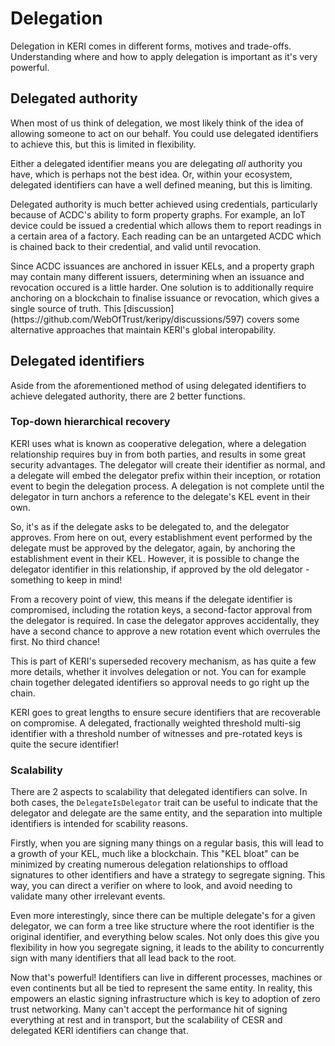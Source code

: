 
# Delegation

Delegation in KERI comes in different forms, motives and trade-offs.
Understanding where and how to apply delegation is important as it's very powerful.

## Delegated authority

When most of us think of delegation, we most likely think of the idea of allowing someone to act on our behalf.
You could use delegated identifiers to achieve this, but this is limited in flexibility.

Either a delegated identifier means you are delegating _all_ authority you have, which is perhaps not the best idea.
Or, within your ecosystem, delegated identifiers can have a well defined meaning, but this is limiting.

Delegated authority is much better achieved using credentials, particularly because of ACDC's ability to form property graphs.
For example, an IoT device could be issued a credential which allows them to report readings in a certain area of a factory.
Each reading can be an untargeted ACDC which is chained back to their credential, and valid until revocation.

<Callout type="info">
  Since ACDC issuances are anchored in issuer KELs, and a property graph may contain many different issuers, determining when an issuance and revocation occured is a little harder.
  One solution is to additionally require anchoring on a blockchain to finalise issuance or revocation, which gives a single source of truth.
  This [discussion](https://github.com/WebOfTrust/keripy/discussions/597) covers some alternative approaches that maintain KERI's global interopability.
</Callout>

## Delegated identifiers

Aside from the aforementioned method of using delegated identifiers to achieve delegated authority, there are 2 better functions.

### Top-down hierarchical recovery

KERI uses what is known as cooperative delegation, where a delegation relationship requires buy in from both parties, and results in some great security advantages.
The delegator will create their identifier as normal, and a delegate will embed the delegator prefix within their inception, or rotation event to begin the delegation process.
A delegation is not complete until the delegator in turn anchors a reference to the delegate's KEL event in their own.

So, it's as if the delegate asks to be delegated to, and the delegator approves.
From here on out, every establishment event performed by the delegate must be approved by the delegator, again, by anchoring the establishment event in their KEL.
However, it is possible to change the delegator identifier in this relationship, if approved by the old delegator - something to keep in mind!

From a recovery point of view, this means if the delegate identifier is compromised, including the rotation keys, a second-factor approval from the delegator is required.
In case the delegator approves accidentally, they have a second chance to approve a new rotation event which overrules the first.
No third chance!

This is part of KERI's superseded recovery mechanism, as has quite a few more details, whether it involves delegation or not.
You can for example chain together delegated identifiers so approval needs to go right up the chain.

KERI goes to great lengths to ensure secure identifiers that are recoverable on compromise.
A delegated, fractionally weighted threshold multi-sig identifier with a threshold number of witnesses and pre-rotated keys is quite the secure identifier!

### Scalability

There are 2 aspects to scalability that delegated identifiers can solve.
In both cases, the `DelegateIsDelegator` trait can be useful to indicate that the delegator and delegate are the same entity, and the separation into multiple identifiers is intended for scability reasons.

Firstly, when you are signing many things on a regular basis, this will lead to a growth of your KEL, much like a blockchain.
This "KEL bloat" can be minimized by creating numerous delegation relationships to offload signatures to other identifiers and have a strategy to segregate signing.
This way, you can direct a verifier on where to look, and avoid needing to validate many other irrelevant events.

Even more interestingly, since there can be multiple delegate's for a given delegator, we can form a tree like structure where the root identifier is the original identifier, and everything below scales.
Not only does this give you flexibility in how you segregate signing, it leads to the ability to concurrently sign with many identifiers that all lead back to the root.

Now that's powerful!
Identifiers can live in different processes, machines or even continents but all be tied to represent the same entity.
In reality, this empowers an elastic signing infrastructure which is key to adoption of zero trust networking.
Many can't accept the performance hit of signing everything at rest and in transport, but the scalability of CESR and delegated KERI identifiers can change that. 
